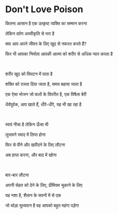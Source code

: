 # Don't Love Poison

कितना आसान है एक उत्कृष्ट व्यक्ति का सम्मान करना

लेकिन दर्पण अस्वीकृति से भरा है

क्या आप अपने जीवन के लिए खुद से नफरत करते हैं?

फिर भी आपका निर्माता आपकी आत्मा को शरीर से अधिक प्यार करता है

<br />

शरीर खुद को विघटन में पाता है

शक्ति को रास्ता दिया जाता है, समय बहाया जाता है

एक ऐसा भोजन जो फलों के विपरीत है, एक विषैला बेरी

धैर्यपूर्वक, आप खाते हैं, धीरे-धीरे, यह भी खा रहा है

<br />

स्वयं नीचा है लेकिन ऊँचा भी

लुभावने स्वाद में लिप्त होना

फिर से पीने और खरीदने के लिए लौटना

अब प्राप्त करना, और बाद में खोना

<br />

बार-बार लौटना

अपनी सेहत को देने के लिए, प्रीमियम चुकाने के लिए

यह नशा है, शैतान के सपनों में से एक

जो थोड़ा मूल्यवान है वह आपको बहुत महंगा पड़ेगा